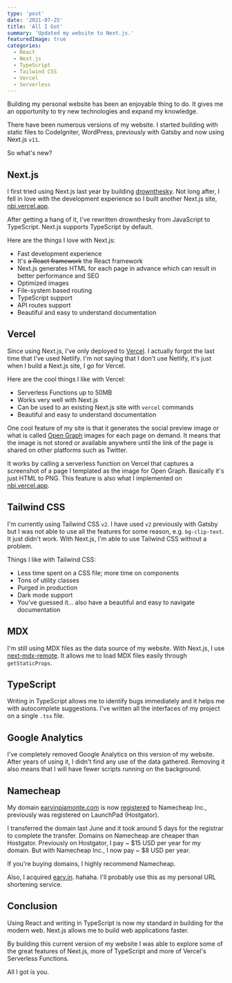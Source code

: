 ```yaml
---
type: 'post'
date: '2021-07-25'
title: 'All I Got'
summary: 'Updated my website to Next.js.'
featuredImage: true
categories:
  - React
  - Next.js
  - TypeScript
  - Tailwind CSS
  - Vercel
  - Serverless
---
```


Building my personal website has been an enjoyable thing to do. It gives me an opportunity to try new technologies and expand my knowledge.

There have been numerous versions of my website. I started building with static files to CodeIgniter, WordPress, previously with Gatsby and now using Next.js `v11`.

So what's new?

## Next.js

I first tried using Next.js last year by building [drownthesky](/craft/drownthesky). Not long after, I fell in love with the development experience so I built another Next.js site, [nbi.vercel.app](/craft/nbi.vercel.app).

After getting a hang of it, I've rewritten drownthesky from JavaScript to TypeScript. Next.js supports TypeScript by default.

Here are the things I love with Next.js:

- Fast development experience
- It's ~~a React framework~~ the React framework
- Next.js generates HTML for each page in advance which can result in better performance and SEO
- Optimized images
- File-system based routing
- TypeScript support
- API routes support
- Beautiful and easy to understand documentation

## Vercel

Since using Next.js, I've only deployed to [Vercel](https://vercel.com/). I actually forgot the last time that I've used Netlify. I'm not saying that I don't use Netlify, it's just when I build a Next.js site, I go for Vercel.

Here are the cool things I like with Vercel:

- Serverless Functions up to 50MB
- Works very well with Next.js
- Can be used to an existing Next.js site with `vercel` commands
- Beautiful and easy to understand documentation

One cool feature of my site is that it generates the social preview image or what is called [Open Graph](https://ogp.me/) images for each page on demand. It means that the image is not stored or available anywhere until the link of the page is shared on other platforms such as Twitter.

It works by calling a serverless function on Vercel that captures a screenshot of a page I templated as the image for Open Graph. Basically it's just HTML to PNG. This feature is also what I implemented on [nbi.vercel.app](/craft/nbi.vercel.app).

## Tailwind CSS

I'm currently using Tailwind CSS `v2`. I have used `v2` previously with Gatsby but I was not able to use all the features for some reason, e.g. `bg-clip-text`. It just didn't work. With Next.js, I'm able to use Tailwind CSS without a problem.

Things I like with Tailwind CSS:

- Less time spent on a CSS file; more time on components
- Tons of utility classes
- Purged in production
- Dark mode support
- You've guessed it... also have a beautiful and easy to navigate documentation

## MDX

I'm still using MDX files as the data source of my website. With Next.js, I use [next-mdx-remote](https://github.com/hashicorp/next-mdx-remote). It allows me to load MDX files easily through `getStaticProps`.

## TypeScript

Writing in TypeScript allows me to identify bugs immediately and it helps me with autocomplete suggestions. I've written all the interfaces of my project on a single `.tsx` file.

## Google Analytics

I've completely removed Google Analytics on this version of my website. After years of using it, I didn't find any use of the data gathered. Removing it also means that I will have fewer scripts running on the background.

## Namecheap

My domain [earvinpiamonte.com](https://wwww.earvinpiamonte.com) is now [registered](https://www.namecheap.com/domains/whois/result?domain=earvinpiamonte.com) to Namecheap Inc., previously was registered on LaunchPad (Hostgator).

I transferred the domain last June and it took around 5 days for the registrar to complete the transfer. Domains on Namecheap are cheaper than Hostgator. Previously on Hostgator, I pay ~ $15 USD per year for my domain. But with Namecheap Inc., I now pay ~ $8 USD per year.

If you're buying domains, I highly recommend Namecheap.

Also, I acquired [earv.in](https://www.earv.in). hahaha. I'll probably use this as my personal URL shortening service.

## Conclusion

Using React and writing in TypeScript is now my standard in building for the modern web. Next.js allows me to build web applications faster.

By building this current version of my website I was able to explore some of the great features of Next.js, more of TypeScript and more of Vercel's Serverless Functions.

All I got is you.

<YouTubeVideo src="https://www.youtube.com/watch?v=X-sIsWrqAaU" />
